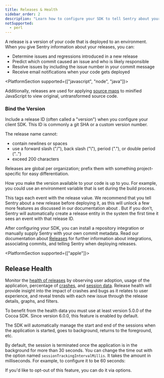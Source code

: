 ```yaml
---
title: Releases & Health
sidebar_order: 2
description: "Learn how to configure your SDK to tell Sentry about your releases."
notSupported:
  - perl
---
```


A release is a version of your code that is deployed to an environment. When you give Sentry information about your releases, you can:

- Determine issues and regressions introduced in a new release
- Predict which commit caused an issue and who is likely responsible
- Resolve issues by including the issue number in your commit message
- Receive email notifications when your code gets deployed

<PlatformSection supported={["javascript", "node", "java"]}><markdown>

Additionally, releases are used for applying [source maps](/platforms/javascript/sourcemaps/) to minified JavaScript to view original, untransformed source code.

</markdown></PlatformSection>

### Bind the Version

Include a release ID (often called a "version") when you configure your client SDK. This ID is commonly a git SHA or a custom version number.

The release name cannot:

- contain newlines or spaces
- use a forward slash ("/"), back slash ("\\"), period ("."), or double period ("..")
- exceed 200 characters

<Note><markdown>

Releases are global per organization; prefix them with something project-specific for easy differentiation.

</markdown></Note>

<PlatformContent includePath="set-release" notateUnsupported />

How you make the version available to your code is up to you. For example, you could use an environment variable that is set during the build process.

This tags each event with the release value. We recommend that you tell Sentry about a new release before deploying it, as this will unlock a few more features as discussed in our documentation about . But if you don’t, Sentry will automatically create a release entity in the system the first time it sees an event with that release ID.

After configuring your SDK, you can install a repository integration or manually supply Sentry with your own commit metadata. Read our documentation about [Releases](/product/releases/) for further information about integrations, associating commits, and telling Sentry when deploying releases.

<PlatformSection supported={["apple"]}><markdown>

## Release Health

Monitor the [health of releases](/workflow/releases/health/) by observing user adoption, usage of the application, percentage of [crashes](/workflow/releases/health/#crash), and [session data](/workflow/releases/health/#session). Release health will provide insight into the impact of crashes and bugs as it relates to user experience, and reveal trends with each new issue through the release details, graphs, and filters.

To benefit from the health data you must use at least version 5.0.0 of the Cocoa SDK. Since version 6.0.0, this feature is enabled by default.

The SDK will automatically manage the start and end of the sessions when the application is started, goes to background, returns to the foreground, etc.

By default, the session is terminated once the application is in the background for more than 30 seconds. You can change the time out with the option named `sessionTrackingIntervalMillis`. It takes the amount in milliseconds. For example, to configure it to be 60 seconds:

<PlatformContent includePath="configuration/session-tracking-interval" />


If you'd like to opt-out of this feature, you can do it via options.

<PlatformContent includePath="configuration/auto-session-tracking" />

</markdown></PlatformSection>
